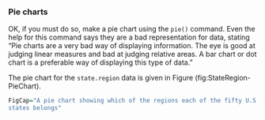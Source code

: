 ﻿
### Pie charts {#PieCharts}

OK, if you must do so, make a pie chart using the `pie()` command. Even the help for this command says they are a bad
representation for data, stating “Pie charts are a very bad way of
displaying information. The eye is good at judging linear measures and
bad at judging relative areas. A bar chart or dot chart is a preferable
way of displaying this type of data."

The pie chart for the `state.region` data is given in
Figure (fig:StateRegion-PieChart).

```r
FigCap="A pie chart showing which of the regions each of the fifty U.S.
states belongs"
```
